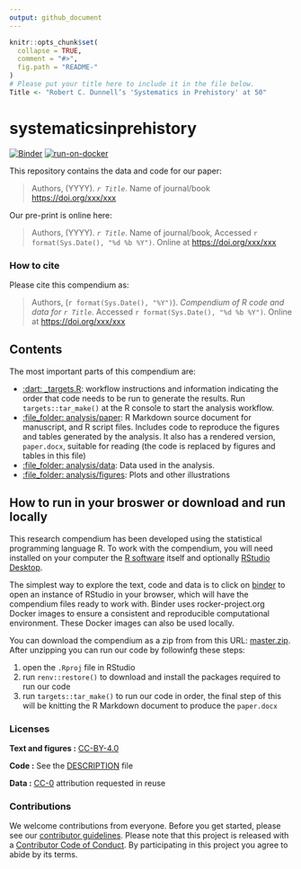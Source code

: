 ```yaml
---
output: github_document
---
```


<!-- README.md is generated from README.Rmd. Please edit that file -->

```r
knitr::opts_chunk$set(
  collapse = TRUE,
  comment = "#>",
  fig.path = "README-"
)
# Please put your title here to include it in the file below.
Title <- "Robert C. Dunnell’s 'Systematics in Prehistory' at 50"
```

# systematicsinprehistory

[![Binder](https://mybinder.org/badge_logo.svg)](https://mybinder.org/v2/gh/benmarwick/systematicsinprehistory/master?urlpath=rstudio)  [![run-on-docker](https://github.com/benmarwick/systematicsinprehistory/workflows/run-on-docker.yaml/badge.svg)](https://github.com/benmarwick/systematicsinprehistory/actions)

This repository contains the data and code for our paper:

> Authors, (YYYY). _`r Title`_. Name of journal/book <https://doi.org/xxx/xxx>

Our pre-print is online here:

> Authors, (YYYY). _`r Title`_. Name of journal/book, Accessed `r format(Sys.Date(), "%d %b %Y")`. Online at <https://doi.org/xxx/xxx>


### How to cite

Please cite this compendium as:

> Authors, (`r format(Sys.Date(), "%Y")`). _Compendium of R code and data for `r Title`_. Accessed `r format(Sys.Date(), "%d %b %Y")`. Online at <https://doi.org/xxx/xxx>

## Contents

The most important parts of this compendium are:

-   [:dart: \_targets.R](_targets.R): workflow instructions and
    information indicating the order that code needs to be run to
    generate the results. Run `targets::tar_make()` at the R console to
  start the analysis workflow.    
  - [:file\_folder: analysis/paper](/analysis/paper): R Markdown source document
    for manuscript, and R script files. Includes code to reproduce the figures and
    tables generated by the analysis. It also has a rendered version,
    `paper.docx`, suitable for reading (the code is replaced by figures
    and tables in this file)
  - [:file\_folder: analysis/data](/analysis/data): Data used in the analysis.
  - [:file\_folder: analysis/figures](/analysis/figures): Plots and other
    illustrations

## How to run in your broswer or download and run locally

This research compendium has been developed using the statistical programming
language R. To work with the compendium, you will need
installed on your computer the [R software](https://cloud.r-project.org/)
itself and optionally [RStudio Desktop](https://rstudio.com/products/rstudio/download/).

The simplest way to explore the text, code and data is to click on
[binder](https://mybinder.org/v2/gh/benmarwick/systematicsinprehistory/master?urlpath=rstudio)
to open an instance of RStudio in your browser, which will have the
compendium files ready to work with. Binder uses rocker-project.org
Docker images to ensure a consistent and reproducible computational
environment. These Docker images can also be used locally.

You can download the compendium as a zip from from this URL:
[master.zip](/archive/master.zip). After unzipping you can run our code by followinfg these steps:

1. open the `.Rproj` file in RStudio      
2. run `renv::restore()` to download and install the packages required to run our code     
3. run `targets::tar_make()` to run our code in order, the final step of this will be 
 knitting the R Markdown document to produce the `paper.docx`    

### Licenses

**Text and figures :**  [CC-BY-4.0](http://creativecommons.org/licenses/by/4.0/)

**Code :** See the [DESCRIPTION](DESCRIPTION) file

**Data :** [CC-0](http://creativecommons.org/publicdomain/zero/1.0/) attribution requested in reuse

### Contributions

We welcome contributions from everyone. Before you get started, please see our [contributor guidelines](CONTRIBUTING.md). Please note that this project is released with a [Contributor Code of Conduct](CONDUCT.md). By participating in this project you agree to abide by its terms.

